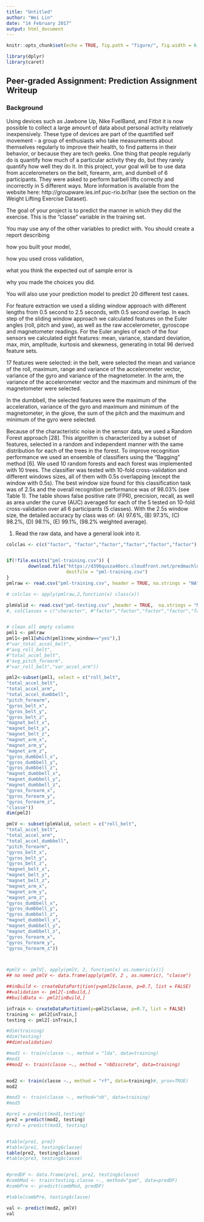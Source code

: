 ```yaml
---
title: "Untitled"
author: "Wei Lin"
date: "14 February 2017"
output: html_document
---
```


```r
knitr::opts_chunk$set(echo = TRUE, fig.path = "figure/", fig.width = 6, fig.height = 6)

library(dplyr)
library(caret)
```

## Peer-graded Assignment: Prediction Assignment Writeup

### Background

Using devices such as Jawbone Up, Nike FuelBand, and Fitbit it is now possible to collect a large amount of data about personal activity relatively inexpensively. These type of devices are part of the quantified self movement - a group of enthusiasts who take measurements about themselves regularly to improve their health, to find patterns in their behavior, or because they are tech geeks. One thing that people regularly do is quantify how much of a particular activity they do, but they rarely quantify how well they do it. In this project, your goal will be to use data from accelerometers on the belt, forearm, arm, and dumbell of 6 participants. They were asked to perform barbell lifts correctly and incorrectly in 5 different ways. More information is available from the website here: http://groupware.les.inf.puc-rio.br/har (see the section on the Weight Lifting Exercise Dataset).


The goal of your project is to predict the manner in which they did the exercise. This is the "classe" variable in the training set. 

You may use any of the other variables to predict with. 
You should create a report describing 

how you built your model, 

how you used cross validation, 

what you think the expected out of sample error is

why you made the choices you did. 

You will also use your prediction model to predict 20 different test cases.


For feature extraction we used a sliding window approach
with different lengths from 0.5 second to 2.5 seconds, with
0.5 second overlap. In each step of the sliding window approach
we calculated features on the Euler angles (roll, pitch
and yaw), as well as the raw accelerometer, gyroscope and
magnetometer readings. For the Euler angles of each of the
four sensors we calculated eight features: mean, variance,
standard deviation, max, min, amplitude, kurtosis and skewness,
generating in total 96 derived feature sets.

17 features were selected:
in the belt, were selected 
the mean and variance of the roll,
maximum, range and variance of the accelerometer vector,
variance of the gyro and variance of the magnetometer. 
In the arm, the variance of the accelerometer vector
and the maximum and minimum of the magnetometer were selected.

In the dumbbell, the selected features were the maximum of the acceleration, 
variance of the gyro and maximum and minimum of the magnetometer, 
in the glove, the sum of the pitch and the maximum and minimum of the gyro
were selected.


Because of the characteristic noise in the sensor data, we
used a Random Forest approach [28]. This algorithm is
characterized by a subset of features, selected in a random
and independent manner with the same distribution for each
of the trees in the forest. To improve recognition performance
we used an ensemble of classifiers using the "Bagging"
method [6]. We used 10 random forests and each forest was
implemented with 10 trees. The classifier was tested with
10-fold cross-validation and different windows sizes, all of
them with 0.5s overlapping (except the window with 0.5s).
The best window size found for this classification task was of
2.5s and the overall recognition performance was of 98.03%
(see Table 1). The table shows false positive rate (FPR),
precision, recall, as well as area under the curve (AUC) averaged
for each of the 5 tested on 10-fold cross-validation
over all 6 participants (5 classes). With the 2.5s window
size, the detailed accuracy by class was of: (A) 97.6%, (B)
97.3%, (C) 98.2%, (D) 98.1%, (E) 99.1%, (98.2% weighted
average).

1. Read the raw data, and have a general look into it.
```r

colclas <- c(c("factor", "factor","factor","factor","factor","factor"),c("numeric")[rep(1, times = 153)],"factor")


if(!file.exists("pml-training.csv")) {
        download.file("https://d396qusza40orc.cloudfront.net/predmachlearn/pml-training.csv",
                      destfile = "pml-training.csv")
}
pmlraw <- read.csv("pml-training.csv", header = TRUE, na.strings = "NA") #colClasses = colclas)

# colclas <- apply(pmlraw,2,function(x) class(x))

plmValid <- read.csv("pml-testing.csv" ,header = TRUE,  na.strings = "NA")
#, colClasses = c("character", #"factor","factor","factor","factor","factor",rep("numeric",  153),"factor"))


# clean all empty columns
pml1 <- pmlraw
pml1<-pml1[which(pml1$new_window=="yes"),]
#"var_total_accel_belt", 
#"avg_roll_belt",
#"total_accel_belt",
#"avg_pitch_forearm",
#"var_roll_belt","var_accel_arm"))

pml2<-subset(pml1, select = c("roll_belt",
"total_accel_belt",
"total_accel_arm",
"total_accel_dumbbell",
"pitch_forearm",
"gyros_belt_x",
"gyros_belt_y",
"gyros_belt_z",
"magnet_belt_x",
"magnet_belt_y",
"magnet_belt_z",
"magnet_arm_x",
"magnet_arm_y",
"magnet_arm_z",
"gyros_dumbbell_x",
"gyros_dumbbell_y",
"gyros_dumbbell_z",
"magnet_dumbbell_x",
"magnet_dumbbell_y",
"magnet_dumbbell_z",
"gyros_forearm_x",
"gyros_forearm_y",
"gyros_forearm_z",
"classe"))
dim(pml2)

pmlV <- subset(plmValid, select = c("roll_belt",
"total_accel_belt",
"total_accel_arm",
"total_accel_dumbbell",
"pitch_forearm",
"gyros_belt_x",
"gyros_belt_y",
"gyros_belt_z",
"magnet_belt_x",
"magnet_belt_y",
"magnet_belt_z",
"magnet_arm_x",
"magnet_arm_y",
"magnet_arm_z",
"gyros_dumbbell_x",
"gyros_dumbbell_y",
"gyros_dumbbell_z",
"magnet_dumbbell_x",
"magnet_dumbbell_y",
"magnet_dumbbell_z",
"gyros_forearm_x",
"gyros_forearm_y",
"gyros_forearm_z"))



#pmlV <- pmlV[, apply(pmlV, 2, function(x) as.numeric(x))]
## no need pmlV <- data.frame(apply(pmlV, 2 , as.numeric), "classe")

##inBuild <- createDataPartition(y=pml2$classe, p=0.7, list = FALSE)
##validation <- pml2[-inBuild,]
##buildData <- pml2[inBuild,]

inTrain <- createDataPartition(y=pml2$classe, p=0.7, list = FALSE)
training <- pml2[inTrain,]
testing <- pml2[-inTrain,]

#dim(training)
#dim(testing)
##dim(validation)

#mod1 <- train(classe ~., method = "lda", data=training)
#mod1
##mod2 <- train(classe ~., method = "nbDiscrete", data=training)


mod2 <- train(classe ~., method = "rf", data=training)#, prox=TRUE)
mod2

#mod3 <- train(classe ~., method="nb", data=training)
#mod3

#pre1 = predict(mod1,testing)
pre2 = predict(mod2, testing)
#pre3 = predict(mod3, testing)


#table(pre1, pre2)
#table(pre1, testing$classe)
table(pre2, testing$classe)
#table(pre3, testing$classe)


#predDF <- data.frame(pre1, pre2, testing$classe)
#combMod <- train(testing.classe ~., method="gam", data=predDF)
#combPre <- predict(combMod, predDF)

#table(combPre, testing$classe)

val <- predict(mod2, pmlV)
val

```

